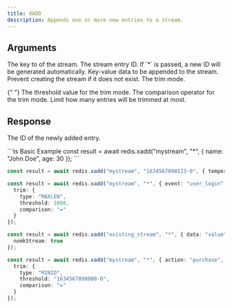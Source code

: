 ```yaml
---
title: XADD
description: Appends one or more new entries to a stream.
---
```


## Arguments

<ParamField body="key" type="string" required>
  The key to of the stream.
</ParamField>

<ParamField body="id" type="string | *" required>
  The stream entry ID. If `*` is passed, a new ID will be generated
  automatically.
</ParamField>

<ParamField body="entries" type="Record<string, unknown>" required>
  Key-value data to be appended to the stream.
</ParamField>

<ParamField body="options" >
  <ParamField body="nomkStream" type="boolean">
    Prevent creating the stream if it does not exist.
  </ParamField>
  <ParamField body="trim">
  <ParamField body="type" type="'MAXLEN' | 'MINID'" required>
    The trim mode.
  </ParamField>

{" "}
<ParamField body="threshold" type="number | string" required>
  The threshold value for the trim mode.
</ParamField>
<ParamField body="comparison" type="~ | =" required>
  The comparison operator for the trim mode.
</ParamField>
<ParamField body="limit" type="number">
  Limit how many entries will be trimmed at most.
</ParamField>

  </ParamField>
</ParamField>

## Response

<ResponseField type="string">The ID of the newly added entry.</ResponseField>

<RequestExample>
```ts Basic Example
const result = await redis.xadd("mystream", "*", { name: "John Doe", age: 30 });
```

```ts With Custom ID
const result = await redis.xadd("mystream", "1634567890123-0", { temperature: 25.5, humidity: 60 });
```

```ts Trimming with MAXLEN
const result = await redis.xadd("mystream", "*", { event: "user_login", user_id: "12345" }, {
  trim: {
    type: "MAXLEN",
    threshold: 1000,
    comparison: "="
  }
});
```

```ts Prevent Stream Creation
const result = await redis.xadd("existing_stream", "*", { data: "value" }, {
  nomkStream: true
});
```

```ts Trimming with MINID
const result = await redis.xadd("mystream", "*", { action: "purchase", amount: 99.99 }, {
  trim: {
    type: "MINID",
    threshold: "1634567890000-0",
    comparison: "="
  }
});
```
</RequestExample>

